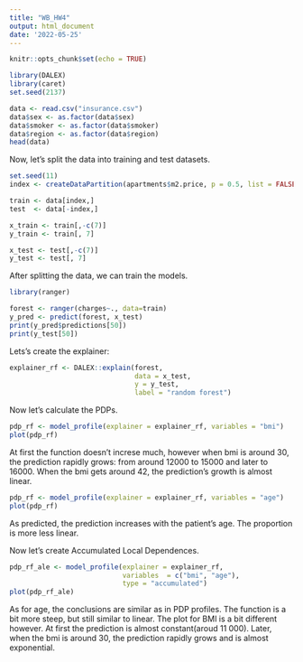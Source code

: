```yaml
---
title: "WB_HW4"
output: html_document
date: '2022-05-25'
---
```



```r
knitr::opts_chunk$set(echo = TRUE)
```



```r
library(DALEX)
library(caret)
set.seed(2137)

data <- read.csv("insurance.csv")
data$sex <- as.factor(data$sex)
data$smoker <- as.factor(data$smoker)
data$region <- as.factor(data$region)
head(data)
```
Now, let's split the data into training and test datasets.
```r
set.seed(11)
index <- createDataPartition(apartments$m2.price, p = 0.5, list = FALSE)

train <- data[index,]
test  <- data[-index,]

x_train <- train[,-c(7)]
y_train <- train[, 7]

x_test <- test[,-c(7)]
y_test <- test[, 7]
```

After splitting the data, we can train the models.
```r
library(ranger)

forest <- ranger(charges~., data=train)
y_pred <- predict(forest, x_test)
print(y_pred$predictions[50])
print(y_test[50])
```
Lets's create the explainer:
```r
explainer_rf <- DALEX::explain(forest, 
                               data = x_test,  
                               y = y_test,
                               label = "random forest")
```
Now let's calculate the PDPs.
```r
pdp_rf <- model_profile(explainer = explainer_rf, variables = "bmi")
plot(pdp_rf)
```
At first the function doesn't increse much, however when bmi is around 30, the prediction rapidly grows: from around 12000 to 15000 and later to 16000. When the bmi gets around 42, the prediction's growth is almost linear.

```r
pdp_rf <- model_profile(explainer = explainer_rf, variables = "age")
plot(pdp_rf)
```
As predicted, the prediction increases with the patient's age. The proportion is more less linear.

Now let's create Accumulated Local Dependences.
```r
pdp_rf_ale <- model_profile(explainer = explainer_rf, 
                            variables  = c("bmi", "age"),
                            type = "accumulated")
plot(pdp_rf_ale)
```
As for age, the conclusions are similar as in PDP profiles. The function is a bit more steep, but still similar to linear.
The plot for BMI is a bit different however. At first the prediction is almost constant(aroud 11 000). Later, when the bmi is around 30, the prediction rapidly grows and is almost exponential.
